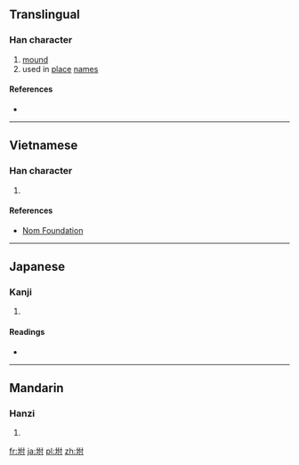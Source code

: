 ==Translingual==

===Han character===
{{Han char|rn=32|rad=土|as=05|sn=8|four=|canj=土人木戈 (GODI)|ids=⿰[[土]][[付]]}}

# [[mound]]
# used in [[place]] [[name]]s

====References====
* {{Han ref|kx=0227.130|dkj=05009|dj=0462.290|hdz=10432.100|uh=577F|ud=22399}}

----

==Vietnamese==

===Han character===
{{vi-hantu|[[phụ]]|rs=土05}}

# {{defn|lang=vi|sort=土05}}

====References====
*[http://nomfoundation.org/common/nom_details.php?codepoint=577f Nom Foundation]

----

==Japanese==

===Kanji===
{{ja-kanji|grade=|rs=土05}}

# {{defn|lang=ja|sort=土05}}

====Readings====
* {{ja-readings|on=[[ふ]] (fu)|kun=[[つける]] (tsukeru), [[いかだ]] (ikada)}}

----

==Mandarin==

===Hanzi===
{{cmn-hanzi|pin=[[fù]] ([[fu4]])|wg=fu<sup>4</sup>}}

# {{defn|lang=cmn|sort=土05}}

[[fr:坿]]
[[ja:坿]]
[[pl:坿]]
[[zh:坿]]